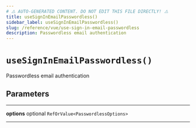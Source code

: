 ```yaml
---
# ⚠️ AUTO-GENERATED CONTENT. DO NOT EDIT THIS FILE DIRECTLY! ⚠️
title: useSignInEmailPasswordless()
sidebar_label: useSignInEmailPasswordless()
slug: /reference/vue/use-sign-in-email-passwordless
description: Passwordless email authentication
---
```


# `useSignInEmailPasswordless()`

Passwordless email authentication

## Parameters

---

**<span className="parameter-name">options</span>** <span className="optional-status">optional</span> `RefOrValue<PasswordlessOptions>`

---
